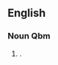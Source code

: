 {{also|Romanization}}
==English==

===Noun Qbm===
{{en-noun|~}}

# {{alternative case form of|en|Romanization}}.
